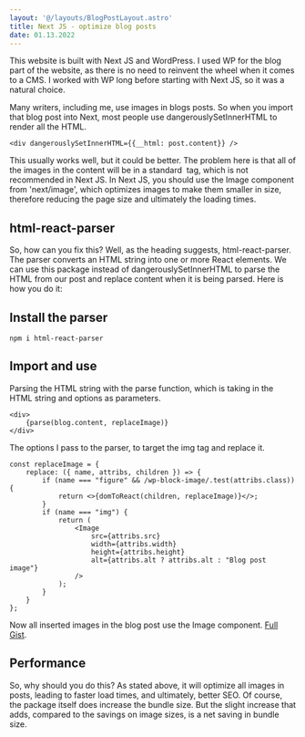 ```yaml
---
layout: '@/layouts/BlogPostLayout.astro'
title: Next JS - optimize blog posts
date: 01.13.2022
---
```


This website is built with Next JS and WordPress. I used WP for the blog part of the website, as there is no need to reinvent the wheel when it comes to a CMS. I worked with WP long before starting with Next JS, so it was a natural choice. 

Many writers, including me, use images in blogs posts. So when you import that blog post into Next, most people use dangerouslySetInnerHTML to render all the HTML. 

```
<div dangerouslySetInnerHTML={{__html: post.content}} />
```

This usually works well, but it could be better. The problem here is that all of the images in the content will be in a standard <img /> tag, which is not recommended in Next JS. In Next JS, you should use the Image component from 'next/image', which optimizes images to make them smaller in size, therefore reducing the page size and ultimately the loading times.

## html-react-parser

So, how can you fix this? Well, as the heading suggests, html-react-parser. The parser converts an HTML string into one or more React elements. We can use this package instead of dangerouslySetInnerHTML to parse the HTML from our post and replace content when it is being parsed. Here is how you do it:

## Install the parser

```
npm i html-react-parser
```

## Import and use

Parsing the HTML string with the parse function, which is taking in the HTML string and options as parameters.

```
<div>
    {parse(blog.content, replaceImage)}
</div>
```

The options I pass to the parser, to target the img tag and replace it.

```
const replaceImage = {
    replace: ({ name, attribs, children }) => {
        if (name === "figure" && /wp-block-image/.test(attribs.class)) {
            return <>{domToReact(children, replaceImage)}</>;
        }
        if (name === "img") {
            return (
                <Image
                    src={attribs.src}
                    width={attribs.width}
                    height={attribs.height}
                    alt={attribs.alt ? attribs.alt : "Blog post image"}
                />
            );
        }
    }
};
```

Now all inserted images in the blog post use the Image component.
[Full Gist](https://gist.github.com/kasperaamodt/055c6203d8761b4500c5fb108f0e4f03).

## Performance

So, why should you do this? As stated above, it will optimize all images in posts, leading to faster load times, and ultimately, better SEO. Of course, the package itself does increase the bundle size. But the slight increase that adds, compared to the savings on image sizes, is a net saving in bundle size.